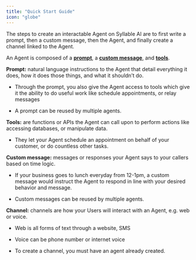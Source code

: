 ```yaml
---
title: "Quick Start Guide"
icon: "globe"
---
```


The steps to create an interactable Agent on Syllable AI are to first write a prompt, then a custom message, then the Agent, and finally create a channel linked to the Agent.

An Agent is composed of a [**prompt**](https://docs.syllable.ai/Resources/res_WritePrompt), a [**custom message**](https://docs.syllable.ai/Resources/Messages), and [**tools**](https://docs.syllable.ai/Resources/Tools). &#x20;

**Prompt:** natural language instructions to the Agent that detail everything it does, how it does those things, and what it shouldn’t do.&#x20;

* Through the prompt, you also give the Agent access to tools which give it the ability to do useful work like schedule appointments, or relay messages 

* A prompt can be reused by multiple agents.

**Tools:** are functions or APIs the Agent can call upon to perform actions like accessing databases, or manipulate data.

* They let your Agent schedule an appointment on behalf of your customer, or do countless other tasks. 

**Custom message:** messages or responses your Agent says to your callers based on time logic. 

* If your business goes to lunch everyday from 12-1pm, a custom message would instruct the Agent to respond in line with your desired behavior and message.

* Custom messages can be reused by multiple agents.

**Channel:** channels are how your Users will interact with an Agent, e.g. web or voice.

* Web is all forms of text through a website, SMS

* Voice can be phone number or internet voice

* To create a channel, you must have an agent already created.&#x20;